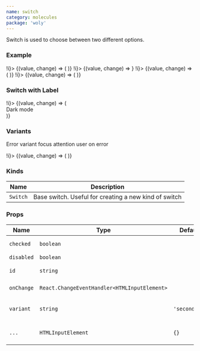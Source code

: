 ```yaml
---
name: switch
category: molecules
package: 'woly'
---
```



Switch is used to choose between two different options.

### Example

<Playground direction="horizontal">
  <State initial={false} change={(i) => !i}>
    {(value, change) => (
      <Switch id="unchecked" checked={value} onChange={change} variant="primary" />
    )}
  </State>
  <State initial={true} change={(i) => !i}>
    {(value, change) => <Switch id="checked" checked={value} onChange={change} variant="primary" />}
  </State>
  <State initial={false} change={(i) => !i}>
    {(value, change) => (
      <Switch
        id="disabled-unchecked"
        checked={value}
        onChange={change}
        variant="primary"
        disabled
      />
    )}
  </State>
  <State initial={true} change={(i) => !i}>
    {(value, change) => (
      <Switch id="disabled-checked" checked={value} onChange={change} variant="primary" disabled />
    )}
  </State>
</Playground>

### Switch with Label

<Playground>
  <State initial={false} change={(i) => !i}>
    {(value, change) => (
      <div
        style={{
          display: 'flex',
          alignItems: 'center',
          padding: '30px',
          background: value ? 'black' : 'white',
        }}
      >
        <Label style={{ paddingRight: '20px' }} variant={value ? 'primary' : 'secondary'}>
          Dark mode
        </Label>
        <Switch id="set-mode" checked={value} onChange={change} variant="primary" />
      </div>
    )}
  </State>
</Playground>

### Variants

Error variant focus attention user on error

<Playground direction="horizontal">
  <State initial={false} change={(i) => !i}>
    {(value, change) => (
      <Switch id="unchecked" checked={value} onChange={change} variant="danger" />
    )}
  </State>
</Playground>

### Kinds

| Name     | Description                                           |
| -------- | ----------------------------------------------------- |
| `Switch` | Base switch. Useful for creating a new kind of switch |

### Props

| Name       | Type                                         | Default       | Description                                       |
| ---------- | -------------------------------------------- | ------------- | ------------------------------------------------- |
| `checked`  | `boolean`                                    |               | Whether switch is checked or not                  |
| `disabled` | `boolean`                                    |               | Disable switch                                    |
| `id`       | `string`                                     |               | HTML id attribute                                 |
| `onChange` | `React.ChangeEventHandler<HTMLInputElement>` |               | Callback when switch is clicked                   |
| `variant`  | `string`                                     | `'secondary'` | Variant prop to style Switch component            |
| `...`      | `HTMLInputElement`                           | `{}`          | Other props are inherited from `HTMLInputElement` |
